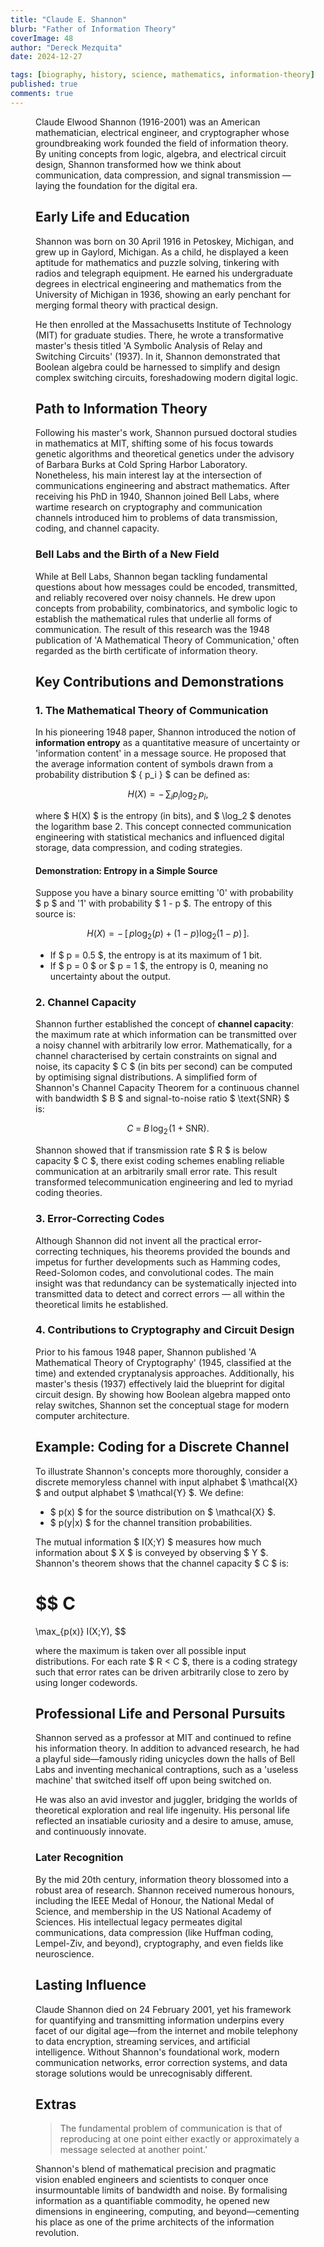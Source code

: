 ```yaml
---
title: "Claude E. Shannon"
blurb: "Father of Information Theory"
coverImage: 48
author: "Dereck Mezquita"
date: 2024-12-27

tags: [biography, history, science, mathematics, information-theory]
published: true
comments: true
---
```


<Figure src="/references/biography_claude-e-shannon/C.E._Shannon._Tekniska_museet_43069.jpg" />

Claude Elwood Shannon (1916-2001) was an American mathematician, electrical engineer, and cryptographer whose groundbreaking work founded the field of information theory. By uniting concepts from logic, algebra, and electrical circuit design, Shannon transformed how we think about communication, data compression, and signal transmission — laying the foundation for the digital era.

## Early Life and Education

Shannon was born on 30 April 1916 in Petoskey, Michigan, and grew up in Gaylord, Michigan. As a child, he displayed a keen aptitude for mathematics and puzzle solving, tinkering with radios and telegraph equipment. He earned his undergraduate degrees in electrical engineering and mathematics from the University of Michigan in 1936, showing an early penchant for merging formal theory with practical design.

He then enrolled at the Massachusetts Institute of Technology (MIT) for graduate studies. There, he wrote a transformative master's thesis titled 'A Symbolic Analysis of Relay and Switching Circuits' (1937). In it, Shannon demonstrated that Boolean algebra could be harnessed to simplify and design complex switching circuits, foreshadowing modern digital logic.

## Path to Information Theory

Following his master's work, Shannon pursued doctoral studies in mathematics at MIT, shifting some of his focus towards genetic algorithms and theoretical genetics under the advisory of Barbara Burks at Cold Spring Harbor Laboratory. Nonetheless, his main interest lay at the intersection of communications engineering and abstract mathematics. After receiving his PhD in 1940, Shannon joined Bell Labs, where wartime research on cryptography and communication channels introduced him to problems of data transmission, coding, and channel capacity.

### Bell Labs and the Birth of a New Field

While at Bell Labs, Shannon began tackling fundamental questions about how messages could be encoded, transmitted, and reliably recovered over noisy channels. He drew upon concepts from probability, combinatorics, and symbolic logic to establish the mathematical rules that underlie all forms of communication. The result of this research was the 1948 publication of 'A Mathematical Theory of Communication,' often regarded as the birth certificate of information theory.

## Key Contributions and Demonstrations

### 1. The Mathematical Theory of Communication

In his pioneering 1948 paper, Shannon introduced the notion of **information entropy** as a quantitative measure of uncertainty or 'information content' in a message source. He proposed that the average information content of symbols drawn from a probability distribution $ \{ p_i \} $ can be defined as:

$$
H(X) = -\,\sum_i p_i \log_2\,p_i,
$$

where $ H(X) $ is the entropy (in bits), and $ \log_2 $ denotes the logarithm base 2. This concept connected communication engineering with statistical mechanics and influenced digital storage, data compression, and coding strategies.

#### Demonstration: Entropy in a Simple Source

Suppose you have a binary source emitting '0' with probability $ p $ and '1' with probability $ 1 - p $. The entropy of this source is:

$$
H(X) = -\,[\,p \log_2(p) + (1-p) \log_2(1-p)\,].
$$

- If $ p = 0.5 $, the entropy is at its maximum of 1 bit.  
- If $ p = 0 $ or $ p = 1 $, the entropy is 0, meaning no uncertainty about the output.

### 2. Channel Capacity

Shannon further established the concept of **channel capacity**: the maximum rate at which information can be transmitted over a noisy channel with arbitrarily low error. Mathematically, for a channel characterised by certain constraints on signal and noise, its capacity $ C $ (in bits per second) can be computed by optimising signal distributions. A simplified form of Shannon's Channel Capacity Theorem for a continuous channel with bandwidth $ B $ and signal-to-noise ratio $ \text{SNR} $ is:

$$
C \;=\; B \,\log_2\!\bigl(1 + \text{SNR}\bigr).
$$

Shannon showed that if transmission rate $ R $ is below capacity $ C $, there exist coding schemes enabling reliable communication at an arbitrarily small error rate. This result transformed telecommunication engineering and led to myriad coding theories.

### 3. Error-Correcting Codes

Although Shannon did not invent all the practical error-correcting techniques, his theorems provided the bounds and impetus for further developments such as Hamming codes, Reed-Solomon codes, and convolutional codes. The main insight was that redundancy can be systematically injected into transmitted data to detect and correct errors — all within the theoretical limits he established.

### 4. Contributions to Cryptography and Circuit Design

Prior to his famous 1948 paper, Shannon published 'A Mathematical Theory of Cryptography' (1945, classified at the time) and extended cryptanalysis approaches. Additionally, his master's thesis (1937) effectively laid the blueprint for digital circuit design. By showing how Boolean algebra mapped onto relay switches, Shannon set the conceptual stage for modern computer architecture.

## Example: Coding for a Discrete Channel

To illustrate Shannon's concepts more thoroughly, consider a discrete memoryless channel with input alphabet $ \mathcal{X} $ and output alphabet $ \mathcal{Y} $. We define:

- $ p(x) $ for the source distribution on $ \mathcal{X} $.  
- $ p(y|x) $ for the channel transition probabilities.  

The mutual information $ I(X;Y) $ measures how much information about $ X $ is conveyed by observing $ Y $. Shannon's theorem shows that the channel capacity $ C $ is:

$$
C
=
\max_{p(x)} I(X;Y),
$$

where the maximum is taken over all possible input distributions. For each rate $ R < C $, there is a coding strategy such that error rates can be driven arbitrarily close to zero by using longer codewords.

## Professional Life and Personal Pursuits

Shannon served as a professor at MIT and continued to refine his information theory. In addition to advanced research, he had a playful side—famously riding unicycles down the halls of Bell Labs and inventing mechanical contraptions, such as a 'useless machine' that switched itself off upon being switched on.

He was also an avid investor and juggler, bridging the worlds of theoretical exploration and real life ingenuity. His personal life reflected an insatiable curiosity and a desire to amuse, amuse, and continuously innovate.

### Later Recognition

By the mid 20th century, information theory blossomed into a robust area of research. Shannon received numerous honours, including the IEEE Medal of Honour, the National Medal of Science, and membership in the US National Academy of Sciences. His intellectual legacy permeates digital communications, data compression (like Huffman coding, Lempel-Ziv, and beyond), cryptography, and even fields like neuroscience.

## Lasting Influence

Claude Shannon died on 24 February 2001, yet his framework for quantifying and transmitting information underpins every facet of our digital age—from the internet and mobile telephony to data encryption, streaming services, and artificial intelligence. Without Shannon's foundational work, modern communication networks, error correction systems, and data storage solutions would be unrecognisably different.

## Extras

<Blockquote src="Claude E. Shannon, 'A Mathematical Theory of Communication'">
The fundamental problem of communication is that of reproducing at one point either exactly or approximately a message selected at another point.'
</Blockquote>

Shannon's blend of mathematical precision and pragmatic vision enabled engineers and scientists to conquer once insurmountable limits of bandwidth and noise. By formalising information as a quantifiable commodity, he opened new dimensions in engineering, computing, and beyond—cementing his place as one of the prime architects of the information revolution.